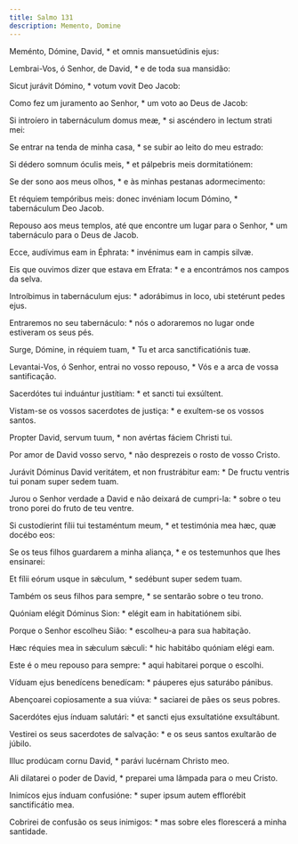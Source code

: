 ```yaml
---
title: Salmo 131
description: Memento, Domine
---
```


<div class="side-by-side not-content">

Meménto, Dómine, David, * et omnis mansuetúdinis ejus:

Lembrai-Vos, ó Senhor, de David, * e de toda sua mansidão:

Sicut jurávit Dómino, * votum vovit Deo Jacob:

Como fez um juramento ao Senhor, * um voto ao Deus de Jacob:

Si introíero in tabernáculum domus meæ, * si ascéndero in lectum strati mei:

Se entrar na tenda de minha casa, * se subir ao leito do meu estrado:

Si dédero somnum óculis meis, * et pálpebris meis dormitatiónem:

Se der sono aos meus olhos, * e às minhas pestanas adormecimento:

Et réquiem tempóribus meis: donec invéniam locum Dómino, * tabernáculum Deo Jacob.

Repouso aos meus templos, até que encontre um lugar para o Senhor, * um tabernáculo para o Deus de Jacob.

Ecce, audívimus eam in Éphrata: * invénimus eam in campis silvæ.

Eis que ouvimos dizer que estava em Efrata: * e a encontrámos nos campos da selva.

Introíbimus in tabernáculum ejus: * adorábimus in loco, ubi stetérunt pedes ejus.

Entraremos no seu tabernáculo: * nós o adoraremos no lugar onde estiveram os seus pés.

Surge, Dómine, in réquiem tuam, * Tu et arca sanctificatiónis tuæ.

Levantai-Vos, ó Senhor, entrai no vosso repouso, * Vós e a arca de vossa santificação.

Sacerdótes tui induántur justítiam: * et sancti tui exsúltent.

Vistam-se os vossos sacerdotes de justiça: * e exultem-se os vossos santos.

Propter David, servum tuum, * non avértas fáciem Christi tui.

Por amor de David vosso servo, * não desprezeis o rosto de vosso Cristo.

Jurávit Dóminus David veritátem, et non frustrábitur eam: * De fructu ventris tui ponam super sedem tuam.

Jurou o Senhor verdade a David e não deixará de cumpri-la: * sobre o teu trono porei do fruto de teu ventre.

Si custodíerint fílii tui testaméntum meum, * et testimónia mea hæc, quæ docébo eos:

Se os teus filhos guardarem a minha aliança, * e os testemunhos que lhes ensinarei:

Et fílii eórum usque in sǽculum, * sedébunt super sedem tuam.

Também os seus filhos para sempre, * se sentarão sobre o teu trono.

Quóniam elégit Dóminus Sion: * elégit eam in habitatiónem sibi.

Porque o Senhor escolheu Sião: * escolheu-a para sua habitação.

Hæc réquies mea in sǽculum sǽculi: * hic habitábo quóniam elégi eam.

Este é o meu repouso para sempre: * aqui habitarei porque o escolhi.

Víduam ejus benedícens benedícam: * páuperes ejus saturábo pánibus.

Abençoarei copiosamente a sua viúva: * saciarei de pães os seus pobres.

Sacerdótes ejus índuam salutári: * et sancti ejus exsultatióne exsultábunt.

Vestirei os seus sacerdotes de salvação: * e os seus santos exultarão de júbilo.

Illuc prodúcam cornu David, * parávi lucérnam Christo meo.

Ali dilatarei o poder de David, * preparei uma lâmpada para o meu Cristo.

Inimícos ejus índuam confusióne: * super ipsum autem efflorébit sanctificátio mea.

Cobrirei de confusão os seus inimigos: * mas sobre eles florescerá a minha santidade.

</div>
